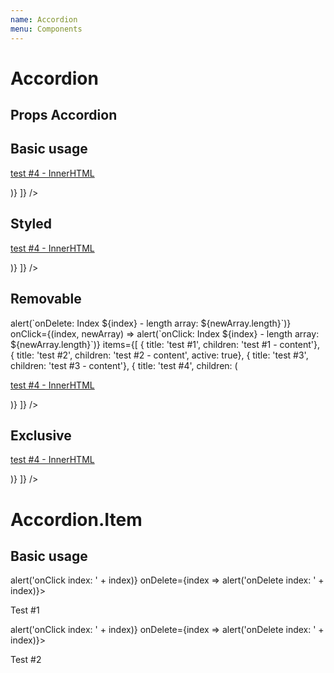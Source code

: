 ```yaml
---
name: Accordion
menu: Components
---
```



# Accordion

## Props Accordion
<Props of={Accordion} />

## Basic usage

<Playground>
  <Accordion items={[
      { title: 'test #1', children: 'test #1 - content'},
      { title: 'test #2', children: 'test #2 - content'},
      { title: 'test #3', children: 'test #3 - content'},
      { title: 'test #4', children: (<p><a href='#'>test #4 - InnerHTML</a></p>)}
    ]} />
</Playground>

## Styled

<Playground>
  <Accordion
    size='large'
    kind='styled'
    items={[
      { title: 'test #1', children: 'test #1 - content'},
      { title: 'test #2', children: 'test #2 - content'},
      { title: 'test #3', children: 'test #3 - content'},
      { title: 'test #4', children: (<p><a href='#'>test #4 - InnerHTML</a></p>)}
    ]} />
</Playground>

## Removable

<Playground>
  <Accordion
    removable
    onDelete={(index, newArray) => alert(`onDelete: Index ${index} - length array: ${newArray.length}`)}
    onClick={(index, newArray) => alert(`onClick: Index ${index} - length array: ${newArray.length}`)}
    items={[
      { title: 'test #1', children: 'test #1 - content'},
      { title: 'test #2', children: 'test #2 - content', active: true},
      { title: 'test #3', children: 'test #3 - content'},
      { title: 'test #4', children: (<p><a href='#'>test #4 - InnerHTML</a></p>)}
    ]} />
</Playground>

## Exclusive

<Playground>
  <Accordion
    exclusive
    items={[
      { title: 'test #1', children: 'test #1 - content'},
      { title: 'test #2', children: 'test #2 - content'},
      { title: 'test #3', children: 'test #3 - content'},
      { title: 'test #4', children: (<p><a href='#'>test #4 - InnerHTML</a></p>)}
    ]} />
</Playground>


# Accordion.Item

## Basic usage
<Playground>
  <Accordion removable kind='styled'>
    <Accordion.Item title="test #1" active={false} index={0} onClick={index => alert('onClick index: ' + index)} onDelete={index => alert('onDelete index: ' + index)}>
      <p>Test #1</p>
    </Accordion.Item>
    <Accordion.Item title="test #2" active index={1} onClick={index => alert('onClick index: ' + index)} onDelete={index => alert('onDelete index: ' + index)}>
      <p>Test #2</p>
    </Accordion.Item>
  </Accordion>
</Playground>